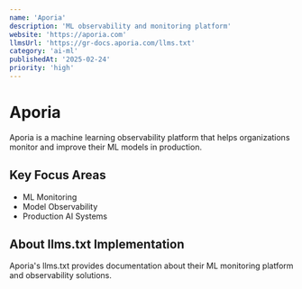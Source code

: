 ```yaml
---
name: 'Aporia'
description: 'ML observability and monitoring platform'
website: 'https://aporia.com'
llmsUrl: 'https://gr-docs.aporia.com/llms.txt'
category: 'ai-ml'
publishedAt: '2025-02-24'
priority: 'high'
---
```


# Aporia

Aporia is a machine learning observability platform that helps organizations monitor and improve their ML models in production.

## Key Focus Areas

- ML Monitoring
- Model Observability
- Production AI Systems

## About llms.txt Implementation

Aporia's llms.txt provides documentation about their ML monitoring platform and observability solutions.
